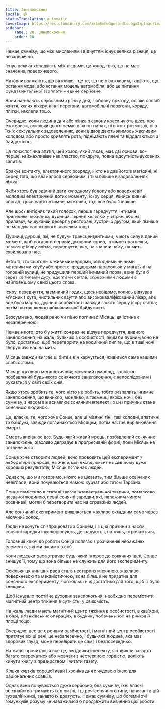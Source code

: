 ```yaml
---
title: Занепокоєння
locale: uk
statusTranslation: automatic
coverImage: https://res.cloudinary.com/xmfm6mhw3gwctndtcubgx2rptnae/image/upload/v1741354419/small_cover_la_gran_rebelion_28716e29d2.webp
sidebar:
    label: 20. Занепокоєння
    order: 20
---
```

Немає сумніву, що між мисленням і відчуттям існує велика різниця, це незаперечно.

Існує велика холодність між людьми, це холод того, що не має значення, поверхневого.

Натовпи вважають, що важливе – це те, що не є важливим, гадають, що остання мода, або остання модель автомобіля, або це питання фундаментальної зарплати – єдине серйозне.

Вони називають серйозним хроніку дня, любовну пригоду, осілий спосіб життя, келих лікеру, кінні перегони, автомобільні перегони, кориду, плітки, наклепи тощо.

Очевидно, коли людина дня або жінка з салону краси чують щось про езотеризм, оскільки цього немає в їхніх планах, ні в їхніх розмовах, ні в їхніх сексуальних задоволеннях, вони відповідають якимось жахливим холодом, або просто кривлять рота, піднімають плечі та віддаляються з байдужістю.

Ця психологічна апатія, цей холод, який лякає, має дві основи: по-перше, найжахливіше невігластво, по-друге, повна відсутність духовних запитів.

Бракує контакту, електричного розряду, ніхто не дав його в магазині, ні серед того, що вважалося серйозним, і тим більше в задоволеннях ліжка.

Якби хтось був здатний дати холодному йолопу або поверхневій молодиці електричний дотик моменту, іскру серця, якийсь дивний спогад, щось надто інтимне, можливо, тоді все було б інакше.

Але щось витісняє тихий голосок, перше передчуття, інтимне прагнення; можливо, дурниця, гарний капелюх у вітрині або на прилавку, вишуканий десерт у ресторані, зустріч з другом, який пізніше не має для нас жодного значення тощо.

Дурниці, дурощі, які, не будучи трансцендентними, мають силу в даний момент, щоб погасити перший духовний порив, інтимне прагнення, незначну іскру світла, передчуття, яке, не знаючи чому, на мить схвилювало нас.

Якби ті, хто сьогодні є живими мерцями, холодними нічними метеликами клубу або просто продавцями парасольок у магазині на головній вулиці, не придушили перший інтимний порив, вони були б зараз світилами духу, адептами світла, справжніми людьми в найповнішому сенсі цього слова.

Іскру, передчуття, таємничий подих, щось невідоме, колись відчував м'ясник з кута, чистильник взуття або висококваліфікований лікар, але все було марно, дурниці особистості завжди гасять першу іскру світла; потім настає холод найжахливішої байдужості.

Безсумнівно, людей рано чи пізно поглинає Місяць; ця істина є незаперечною.

Немає нікого, хто б у житті хоч раз не відчув передчуття, дивного занепокоєння, на жаль, будь-що з особистості, яким би дурним воно не було, достатньо, щоб перетворити на космічний пил те, що в тиші ночі зворушило нас на мить.

Місяць завжди виграє ці битви, він харчується, живиться саме нашими слабкостями.

Місяць жахливо механістичний; місячний гуманоїд, повністю позбавлений будь-якого сонячного занепокоєння, є непослідовним і рухається у світі своїх снів.

Якщо хтось зробить те, чого ніхто не робить, тобто розпалить інтимне занепокоєння, що виникло, можливо, в таємниці якоїсь ночі, без сумніву, з часом він асимілює сонячний інтелект і з цієї причини стане сонячною людиною.

Це, власне, те, чого хоче Сонце, але ці місячні тіні, такі холодні, апатичні та байдужі, завжди поглинаються Місяцем; потім настає вирівнювання смерті.

Смерть вирівнює все. Будь-який живий мрець, позбавлений сонячних занепокоєнь, жахливо деградує в прогресивній формі, поки Місяць не поглине його.

Сонце хоче створити людей, воно проводить цей експеримент у лабораторії природи; на жаль, цей експеримент не дав йому дуже хороших результатів, Місяць поглинає людей.

Однак те, що ми говоримо, нікого не цікавить, тим більше освічених невігласів; вони почуваються мамою курчат або татом Тарзана.

Сонце помістило в статеві залози інтелектуальної тварини, помилково названої людиною, певні сонячні зародки, які, належним чином розвинені, могли б перетворити нас на справжніх людей.

Але сонячний експеримент виявляється жахливо складним саме через місячний холод.

Люди не хочуть співпрацювати з Сонцем, і з цієї причини з часом сонячні зародки інволюціонують, деградують і, на жаль, втрачаються.

Головний ключ до роботи Сонця полягає в розчиненні небажаних елементів, які ми носимо в собі.

Коли людська раса втрачає будь-який інтерес до сонячних ідей, Сонце знищує її, тому що вона більше не служить для його експерименту.

Оскільки ця нинішня раса стала нестерпно місячною, жахливо поверхневою та механістичною, вона більше не придатна для сонячного експерименту, чого більш ніж достатньо для того, щоб її було знищено.

Щоб існувало постійне духовне занепокоєння, необхідно перемістити магнітний центр тяжіння в сутність, у свідомість.

На жаль, люди мають магнітний центр тяжіння в особистості, в кав'ярні, в барі, в банківських операціях, в будинку побачень або на ринковій площі тощо.

Очевидно, все це є речами особистості, і магнітний центр особистості притягує всі ці речі; це незаперечно, і будь-яка людина, яка має здоровий глузд, може перевірити це сама і безпосередньо.

На жаль, прочитавши все це, негідники інтелекту, які звикли занадто багато сперечатися або мовчати з нестерпною гордістю, воліють кинути книгу з презирством і читати газету.

Кілька ковтків хорошої кави і хроніка дня є чудовою їжею для раціональних ссавців.

Однак вони почуваються дуже серйозно; без сумніву, їхні власні всезнайства тримають їх в омані, і ці речі сонячного типу, написані в цій зухвалій книзі, занадто їх дратують. Немає сумніву, що богемні очі гомункулів розуму не наважилися б продовжити вивчення цієї роботи.


